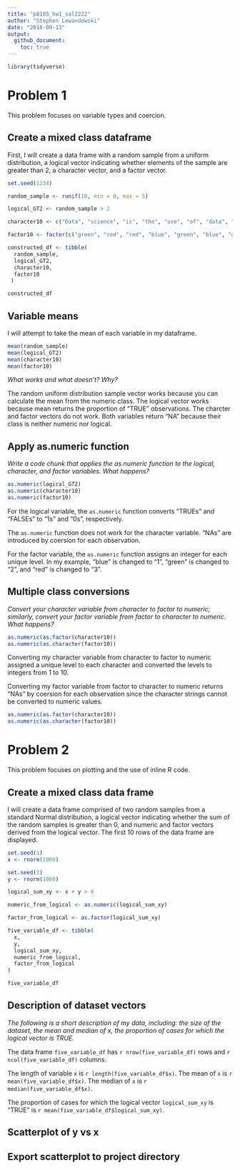 ```yaml
---
title: "p8105_hw1_sal2222"
author: "Stephen Lewandowski"
date: "2018-09-13"
output: 
  github_document:
    toc: true
---
```


```r
library(tidyverse)
```

# Problem 1

This problem focuses on variable types and coercion.

## Create a mixed class dataframe

First, I will create a data frame with a random sample from a uniform distribution, a logical vector indicating whether elements of the sample are greater than 2, a character vector, and a factor vector.

```r
set.seed(1234)

random_sample <- runif(10, min = 0, max = 5)

logical_GT2 <- random_sample > 2

character10 <- c("Data", "science", "is", "the", "use", "of", "data", "to", "formulate", "and")

factor10 <- factor(c("green", "red", "red", "blue", "green", "blue", "green", "red", "red", "blue"))

constructed_df <- tibble(
  random_sample,
  logical_GT2,
  character10, 
  factor10
 )

constructed_df

```

## Variable means
I will attempt to take the mean of each variable in my dataframe. 

```r

mean(random_sample)
mean(logical_GT2)
mean(character10)
mean(factor10)

```

*What works and what doesn’t? Why?*

The random uniform distribution sample vector works because you can calculate the mean from the numeric class. The logical vector works because mean returns the proportion of "TRUE" observations. The charcter and factor vectors do not work. Both variables return "NA" because their class is neither numeric nor logical.

## Apply as.numeric function
*Write a code chunk that applies the as.numeric function to the logical, character, and factor variables. What happens?*

```r

as.numeric(logical_GT2)
as.numeric(character10)
as.numeric(factor10)

```

For the logical variable, the `as.numeric` function converts "TRUEs" and "FALSEs" to "1s" and "0s", respectively.

The `as.numeric` function does not work for the character variable. "NAs" are introduced by coersion for each observation.

For the factor variable, the `as.numeric` function assigns an integer for each unique level.  In my example, "blue" is changed to "1", "green" is changed to "2", and "red" is changed to "3".


## Multiple class conversions
*Convert your character variable from character to factor to numeric; similarly, convert your factor variable from factor to character to numeric. What happens?*

```r

as.numeric(as.factor(character10))
as.numeric(as.character(factor10))

```

Converting my character variable from character to factor to numeric assigned a unique level to each character and converted the levels to integers from 1 to 10.

Converting my factor variable from factor to character to numeric returns "NAs" by coersion for each observation since the character strings cannot be converted to numeric values. 

```r

as.numeric(as.factor(character10))
as.numeric(as.character(factor10))

```

# Problem 2

This problem focuses on plotting and the use of inline R code.

## Create a mixed class data frame

I will create a data frame comprised of two random samples from a standard Normal distribution, a logical vector indicating whether the sum of the random samples is greater than 0, and numeric and factor vectors derived from the logical vector. The first 10 rows of the data frame are displayed.

```r
set.seed(1)
x <- rnorm(1000)

set.seed(2)
y <- rnorm(1000)

logical_sum_xy <- x + y > 0

numeric_from_logical <- as.numeric(logical_sum_xy)

factor_from_logical <- as.factor(logical_sum_xy)

five_variable_df <- tibble(
  x,
  y,
  logical_sum_xy,
  numeric_from_logical,
  factor_from_logical
)

five_variable_df

```

## Description of dataset vectors

*The following is a short description of my data, including:  the size of the dataset, the mean and median of x, the proportion of cases for which the logical vector is TRUE.*

The data frame `five_variable_df` has `r nrow(five_variable_df)` rows and `r ncol(five_variable_df)` columns.

The length of variable `x` is `r length(five_variable_df$x)`. The mean of `x` is `r mean(five_variable_df$x)`. The median of `x` is `r median(five_variable_df$x)`.    

The proportion of cases for which the logical vector `logical_sum_xy` is "TRUE" is `r mean(five_variable_df$logical_sum_xy)`. 



## Scatterplot of y vs x


## Export scatterplot to project directory



